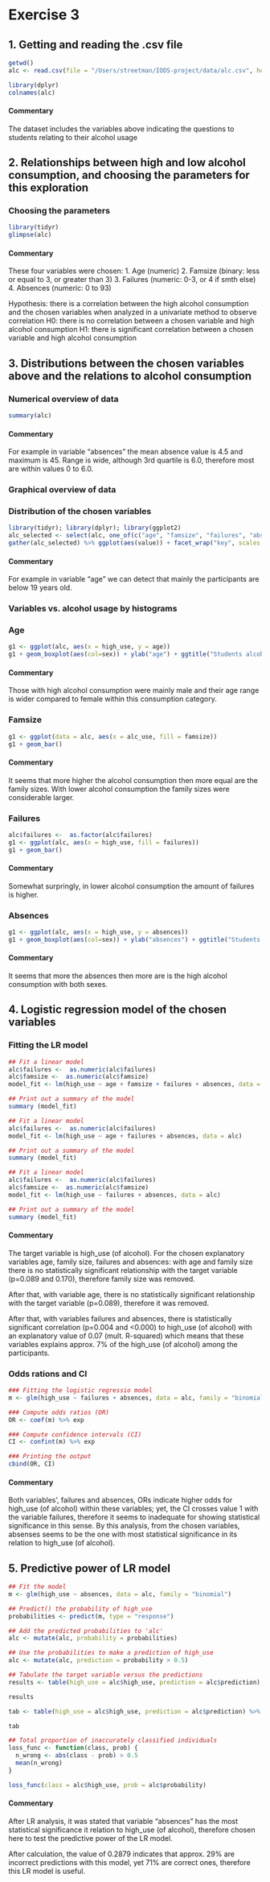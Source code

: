 # Exercise 3


## 1. Getting and reading the .csv file

```r
getwd()
alc <- read.csv(file = "/Users/streetman/IODS-project/data/alc.csv", header = T, sep=",")
```


```r
library(dplyr)
colnames(alc)
```
#### Commentary
The dataset includes the variables above indicating the questions to students relating to their alcohol usage



## 2. Relationships between high and low alcohol consumption, and choosing the parameters for this exploration

### Choosing the parameters

```r
library(tidyr)
glimpse(alc)
```

#### Commentary
These four variables were chosen:
1. Age (numeric)
2. Famsize (binary: less or equal to 3, or greater than 3)
3. Failures (numeric: 0-3, or 4 if smth else)
4. Absences (numeric: 0 to 93)

Hypothesis: there is a correlation between the high alcohol consumption and the chosen variables when analyzed in a univariate method to observe correlation
H0: there is no correlation between a chosen variable and high alcohol consumption
H1: there is significant correlation between a chosen variable and high alcohol consumption



## 3. Distributions between the chosen variables above and the relations to alcohol consumption

### Numerical overview of data
```r
summary(alc)
```
#### Commentary
For example in variable "absences" the mean absence value is 4.5 and maximum is 45. Range is wide, although 3rd quartile is 6.0, therefore most are within values 0 to 6.0.



### Graphical overview of data

### Distribution of the chosen variables
```r
library(tidyr); library(dplyr); library(ggplot2)
alc_selected <- select(alc, one_of(c("age", "famsize", "failures", "absences")))
gather(alc_selected) %>% ggplot(aes(value)) + facet_wrap("key", scales = "free") + geom_bar()
```

#### Commentary
For example in variable "age" we can detect that mainly the participants are below 19 years old.



### Variables vs. alcohol usage by histograms

### Age

```r
g1 <- ggplot(alc, aes(x = high_use, y = age))
g1 + geom_boxplot(aes(col=sex)) + ylab("age") + ggtitle("Students alcohol consumption and age")
```

#### Commentary
Those with high alcohol consumption were mainly male and their age range is wider compared to female within this consumption category.



### Famsize
```r
g1 <- ggplot(data = alc, aes(x = alc_use, fill = famsize))
g1 + geom_bar()
```

#### Commentary
It seems that more higher the alcohol consumption then more equal are the family sizes. With lower alcohol consumption the family sizes were considerable larger.


### Failures
```r
alc$failures <-  as.factor(alc$failures)
g1 <- ggplot(alc, aes(x = high_use, fill = failures))
g1 + geom_bar()
```

#### Commentary
Somewhat surpringly, in lower alcohol consumption the amount of failures is higher.


### Absences
```r
g1 <- ggplot(alc, aes(x = high_use, y = absences))
g1 + geom_boxplot(aes(col=sex)) + ylab("absences") + ggtitle("Students alcohol consumption and absences")
```

#### Commentary
It seems that more the absences then more are is the high alcohol consumption with both sexes.



## 4. Logistic regression model of the chosen variables

### Fitting the LR model

```r
## Fit a linear model
alc$failures <-  as.numeric(alc$failures)
alc$famsize <-  as.numeric(alc$famsize)
model_fit <- lm(high_use ~ age + famsize + failures + absences, data = alc)

## Print out a summary of the model
summary (model_fit)
```

```r
## Fit a linear model
alc$failures <-  as.numeric(alc$failures)
model_fit <- lm(high_use ~ age + failures + absences, data = alc)

## Print out a summary of the model
summary (model_fit)
```

```r
## Fit a linear model
alc$failures <-  as.numeric(alc$failures)
alc$famsize <-  as.numeric(alc$famsize)
model_fit <- lm(high_use ~ failures + absences, data = alc)

## Print out a summary of the model
summary (model_fit)
```
#### Commentary
The target variable is high_use (of alcohol). For the chosen explanatory variables age, family size, failures and absences: with age and family size there is no statistically significant relationship with the target variable (p=0.089 and 0.170), therefore family size was removed.

After that, with variable age, there is no statistically significant relationship with the target variable (p=0.089), therefore it was removed.

After that, with variables failures and absences, there is statistically significant correlation (p=0.004 and <0.000) to high_use (of alcohol) with an explanatory value of 0.07 (mult. R-squared) which means that these variables explains approx. 7% of the high_use (of alcohol) among the participants.





### Odds rations and CI

```r
### Fitting the logistic regressio model
m <- glm(high_use ~ failures + absences, data = alc, family = "binomial")

### Compute odds ratios (OR)
OR <- coef(m) %>% exp

### Compute confidence intervals (CI)
CI <- confint(m) %>% exp

### Printing the output
cbind(OR, CI)
```
#### Commentary
Both variables', failures and absences, ORs indicate higher odds for high_use (of alcohol) within these variables; yet, the CI crosses value 1 with the variable failures, therefore it seems to inadequate for showing statistical significance in this sense. By this analysis, from the chosen variables, absenses seems to be the one with most statistical significance in its relation to high_use (of alcohol).



## 5. Predictive power of LR model

```r
## Fit the model
m <- glm(high_use ~ absences, data = alc, family = "binomial")

## Predict() the probability of high_use
probabilities <- predict(m, type = "response")

## Add the predicted probabilities to 'alc'
alc <- mutate(alc, probability = probabilities)

## Use the probabilities to make a prediction of high_use
alc <- mutate(alc, prediction = probability > 0.5)

## Tabulate the target variable versus the predictions
results <- table(high_use = alc$high_use, prediction = alc$prediction)

results

tab <- table(high_use = alc$high_use, prediction = alc$prediction) %>% prop.table() %>% addmargins()

tab
```

```r
## Total proportion of inaccurately classified individuals
loss_func <- function(class, prob) {
  n_wrong <- abs(class - prob) > 0.5
  mean(n_wrong)
}

loss_func(class = alc$high_use, prob = alc$probability)
```
#### Commentary
After LR analysis, it was stated that variable "absences" has the most statistical significance it relation to high_use (of alcohol), therefore chosen here to test the predictive power of the LR model.

After calculation, the value of 0.2879 indicates that approx. 29% are incorrect predictions with this model, yet 71% are correct ones, therefore this LR model is useful.
